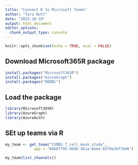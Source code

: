 ```yaml
---
title: "Connect R to Microsoft Teams"
author: "Taru Dutt"
date: "2022-10-19"
output: html_document
editor_options: 
  chunk_output_type: console
---
```


```r
knitr::opts_chunk$set(echo = TRUE, eval = FALSE)
```

## Download Microsoft365R package

```r
install.packages("Microsoft365R")
install.packages("AzureGraph")
install.packages("RODBC")
```

## Load the package

```r
library(Microsoft365R)
library(AzureGraph)
library(AzureAuth)

```

## SEt up teams via R

```r
my_team <- get_team("CVMBS T_cell_mask_study", 
             app = "04b07795-8ddb-461a-bbee-02f9e1bf7b46")

my_team$list_channels()
```


